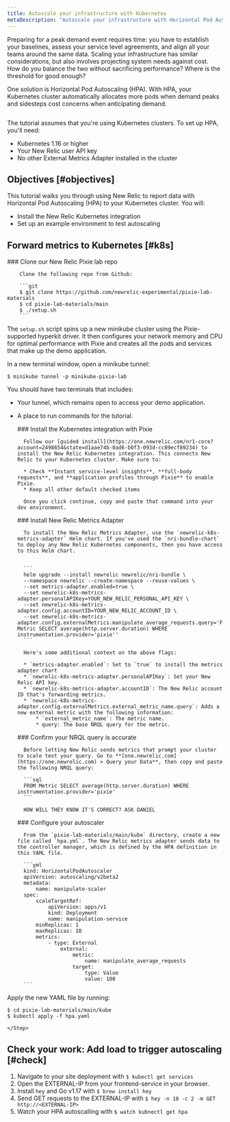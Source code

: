 ```yaml
---
title: Autoscale your infrastructure with Kubernetes
metaDescription: "Autoscale your infrastructure with Horizontal Pod Autoscaling so you never have to question ."
---
```



Preparing for a peak demand event requires time: you have to establish your baselines, assess your service level agreements, and align all your teams around the same data. Scaling your infrastructure has similar considerations, but also involves projecting system needs against cost. How do you balance the two without sacrificing performance? Where is the threshold for good enough?

One solution is Horizontal Pod Autoscaling (HPA). With HPA, your Kubernetes cluster automatically allocates more pods when demand peaks and sidesteps cost concerns when anticipating demand.

<img
    title="Horizontal Pod Autoscaling"
    alt=""
    src={kubernetesK8sHPA}
/>

<CollapserGroup>
<Collapser
    id="prereq"
    title="Prerequisites"
>
The tutorial assumes that you're using Kubernetes clusters. To set up HPA, you'll need:

* Kubernetes 1.16 or higher
* Your New Relic user API key 
* No other External Metrics Adapter installed in the cluster

</Collapser>
</CollapserGroup>

## Objectives [#objectives]

This tutorial walks you through using New Relic to report data with Horizontal Pod Autoscaling (HPA) to your Kubernetes cluster. You will:

* Install the New Relic Kubernetes integration
* Set up an example environment to test autoscaling  

## Forward metrics to Kubernetes [#k8s]

<Steps>
    <Step>
        ### Clone our New Relic Pixie lab repo

        Clone the following repo from Github:

        ```git 
        $ git clone https://github.com/newrelic-experimental/pixie-lab-materials 
        $ ​​cd pixie-lab-materials/main 
        $ ./setup.sh
        ```

The `setup.sh` script spins up a new minikube cluster using the Pixie-supported hyperkit driver. It then configures your network memory and CPU for optimal performance with Pixie and creates all the pods and services that make up the demo application.

In a new terminal window, open a minikube tunnel:

`$ minikube tunnel -p minikube-pixie-lab`

You should have two terminals that includes: 

* Your tunnel, which remains open to access your demo application.
* A place to run commands for the tutorial.

    </Step>
    <Step>
        ### Install the Kubernetes integration with Pixie

        Follow our [guided install](https://one.newrelic.com/nr1-core?account=2498654&state=d1aae74b-0ad6-b0f3-093d-cc89ecf89234) to install the New Relic Kubernetes integration. This connects New Relic to your Kubernetes cluster. Make sure to:

        * Check **Instant service-level insights**, **full-body requests**, and **application profiles through Pixie** to enable Pixie.
        * Keep all other default checked items

        Once you click continue, copy and paste that command into your dev environment. 

    </Step>
    <Step>
        ### Install New Relic Metrics Adapter

        To install the New Relic Metrics Adapter, use the `newrelic-k8s-metrics-adapter` Helm chart. If you've used the `nri-bundle-chart` to deploy any New Relic Kubernetes components, then you have access to this Helm chart. 


        ```
        helm upgrade --install newrelic newrelic/nri-bundle \
        --namespace newrelic --create-namespace --reuse-values \
        --set metrics-adapter.enabled=true \
        --set newrelic-k8s-metrics-adapter.personalAPIKey=YOUR_NEW_RELIC_PERSONAL_API_KEY \
        --set newrelic-k8s-metrics-adapter.config.accountID=YOUR_NEW_RELIC_ACCOUNT_ID \
        --set newrelic-k8s-metrics-adapter.config.externalMetrics.manipulate_average_requests.query='FROM Metric SELECT average(http.server.duration) WHERE instrumentation.provider='pixie''
        ```

        Here's some additional context on the above flags:

        * `metrics-adapter.enabled`: Set to `true` to install the metrics adapter chart
        * `newrelic-k8s-metrics-adapter.personalAPIKey`: Set your New Relic API key.
        * `newrelic-k8s-metrics-adapter.accountID`: The New Relic account ID that's forwarding metrics.
        * `newrelic-k8s-metrics-adapter.config.externalMetrics.external_metric_name.query`: Adds a new external metric with the following information:
            * `external_metric_name`: The metric name.
            * query: The base NRQL query for the metric.


    </Step>
    <Step>
        ### Confirm your NRQL query is accurate

        Before letting New Relic sends metrics that prompt your cluster to scale test your query. Go to **[one.newrelic.com](https://one.newrelic.com) > Query your Data**, then copy and paste the following NRQL query:

        ```sql
        FROM Metric SELECT average(http.server.duration) WHERE instrumentation.provider='pixie'
        ```

        HOW WILL THEY KNOW IT'S CORRECT? ASK DANIEL 
    </Step>
    <Step>
        ### Configure your autoscaler

        From the `pixie-lab-materials/main/kube` directory, create a new file called `hpa.yml`. The New Relic metrics adapter sends data to the controller manager, which is defined by the HPA definition in this YAML file. 

        ```yml
        kind: HorizontalPodAutoscaler
        apiVersion: autoscaling/v2beta2
        metadata:
            name: manipulate-scaler
        spec:
            scaleTargetRef:
                apiVersion: apps/v1
                kind: Deployment
                name: manipulation-service
            minReplicas: 1
            maxReplicas: 10
            metrics:
                - type: External
                    external:
                        metric:
                            name: manipulate_average_requests
                        target:
                            type: Value
                            value: 100
        ```
Apply the new YAML file by running:

```
$ cd pixie-lab-materials/main/kube
$ ​​kubectl apply -f hpa.yaml
```

    </Step>
</Steps>

## Check your work: Add load to trigger autoscaling [#check]

1. Navigate to your site deployment with `$ kubectl get services`
2. Open the EXTERNAL-IP from your frontend-service in your browser.
3. Install `hey` and Go v1.17 with `$ brew install hey`
4. Send GET requests to the EXTERNAL-IP with `$ hey -n 10 -c 2 -m GET http://<EXTERNAL-IP>`
5. Watch your HPA autoscalling with `$ watch kubnectl get hpa` 